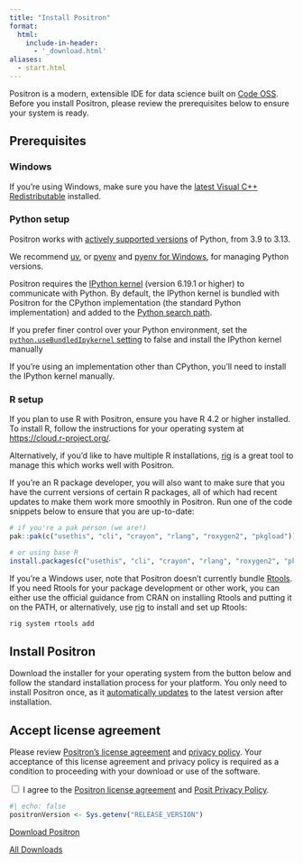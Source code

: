 ```yaml
---
title: "Install Positron"
format:
  html:
    include-in-header:
      - '_download.html'
aliases:
  - start.html
---
```


Positron is a modern, extensible IDE for data science built on [Code OSS](https://github.com/microsoft/vscode). Before you install Positron, please review the prerequisites below to ensure your system is ready.

## Prerequisites
::: {.panel-tabset}

### Windows

If you're using Windows, make sure you have the [latest Visual C++ Redistributable](https://learn.microsoft.com/en-us/cpp/windows/latest-supported-vc-redist?view=msvc-170#latest-microsoft-visual-c-redistributable-version) installed.

### Python setup
Positron works with [actively supported versions](https://devguide.python.org/versions/#versions) of Python, from 3.9 to 3.13.

We recommend [uv](https://docs.astral.sh/uv/guides/install-python/), or [pyenv](https://github.com/pyenv/pyenv) and [pyenv for Windows](https://github.com/pyenv-win/pyenv-win), for managing Python versions.

Positron requires the [IPython kernel](https://pypi.org/project/ipykernel/) (version 6.19.1 or higher) to communicate with Python. By default, the IPython kernel is bundled with Positron for the CPython implementation (the standard Python implementation) and added to the [Python search path](https://docs.python.org/3/library/sys_path_init.html).

If you prefer finer control over your Python environment, set the [`python.useBundledIpykernel` setting](positron://settings/python.useBundledIpykernel) to false and install the IPython kernel manually

::: callout-note
If you're using an implementation other than CPython, you'll need to install the IPython kernel manually.
:::

### R setup

If you plan to use R with Positron, ensure you have R 4.2 or higher installed. To install R, follow the instructions for your operating system at <https://cloud.r-project.org/>.

Alternatively, if you'd like to have multiple R installations, [rig](https://github.com/r-lib/rig) is a great tool to manage this which works well with Positron.

If you're an R package developer, you will also want to make sure that you have the current versions of certain R packages, all of which had recent updates to make them work more smoothly in Positron. Run one of the code snippets below to ensure that you are up-to-date:

``` r
# if you're a pak person (we are!)
pak::pak(c("usethis", "cli", "crayon", "rlang", "roxygen2", "pkgload"))

# or using base R
install.packages(c("usethis", "cli", "crayon", "rlang", "roxygen2", "pkgload"))
```

::: callout-note
If you're a Windows user, note that Positron doesn't currently bundle [Rtools](https://cran.r-project.org/bin/windows/Rtools/). If you need Rtools for your package development or other work, you can either use the official guidance from CRAN on installing Rtools and putting it on the PATH, or alternatively, use [rig](https://github.com/r-lib/rig) to install and set up Rtools:

```bash
rig system rtools add
```
:::

:::

## Install Positron

Download the installer for your operating system from the button below and follow the standard installation process for your platform. You only need to install Positron once, as it [automatically updates](updating.qmd) to the latest version after installation.

:::{.callout-important #privacy-policy}
## Accept license agreement

Please review [Positron's license agreement](licensing.qmd) and [privacy policy](https://posit.co/about/privacy-policy/). Your acceptance of this license agreement and privacy policy is required as a condition to proceeding with your download or use of the software.

<div id="privacy-policy-agreement">
  <input type="checkbox" id="privacy-checkbox" onclick="updatePrivacy(this)">
  <label>I agree to the <a href="licensing.qmd">Positron license agreement</a> and <a href="https://posit.co/about/privacy-policy/">Posit Privacy Policy</a>.</label>
</div>
:::

<!-- The below R code is used by the _download.html snippet
to populate the platform-default download button -->
```r
#| echo: false
positronVersion <- Sys.getenv("RELEASE_VERSION")
```

[Download Positron <span id="os-name"></span>](#){.btn .btn-primary .disabled #download-btn data-version="`{r} positronVersion`"}

[All Downloads](download.qmd){#all-downloads}
